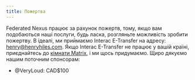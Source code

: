 ```yaml
---
title: Пожертва
---
```


Federated Nexus працює за рахунок пожертв, тому, якщо вам подобаються наші послуги, будь ласка, розгляньте можливість зробити пожертву. В ідеалі, ми приймаємо Interac E-Transfer на адресу: henry@henryhiles.com. Якщо Interac E-Transfer не працює у вашій країні, приєднайтесь до [кімнати Matrix](https://matrix.to/#/#community:federated.nexus), і ми щось придумаємо. Щиро дякуємо нашим поточним спонсорам:

- @VeryLoud: CAD$100
